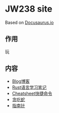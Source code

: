 
# JW238 site

Based on [Docusaurus.io](https://docusaurus.io/docs)

## 作用

<Highlight color="#25c2a0">玩</Highlight>


## 内容

- [Blog博客](/blog)
- [Rust语言学习笔记](/rust)
- [Cheatsheet快捷命令](/cheatsheets)
- [贪吃蛇](/snake)
- [指南针](/compass)

